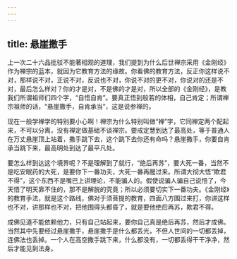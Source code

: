 ```yaml
---
---
---
```

title: 悬崖撒手
---




上一次二十六品批驳不能著相观的道理，我们提到为什么后世禅宗采用《金刚经》作为禅宗的蓝本，就因为它教育方法的缘故。你看佛的教育方法，反正你这样说不对，那样说不对，正说不对，反说也不对，你说不对的更不对，你说对的还是不对，最后怎么样对？你的才是对，不是佛的才是对，所以全部的《金刚经》，是教我们所谓祖师们四个字，“自悟自肯”。要真正悟到般若的体相，自己肯定；所谓禅宗祖师的话，“悬崖撒手，自肯承当”，这是说参禅的。

现在一般学禅学的特别要小心啊！禅宗为什么特别叫做“禅”字，它同禅定两个配起来，不可以分离，没有禅定做基础不谈禅宗。要戒定慧到达了最高处，等于普通人在万丈悬崖顶上站着，撒手跳下去，这个跳下去你还有命吗？悬崖撒手，你要自肯承当跳下来，最高明处到达了最平凡处。

要怎么样到达这个境界呢？不是理解到了就行，“绝后再苏”，要大死一番，当然不是吃安眠药的大死，是要你下一番功夫，大死一番再醒过来。所谓大彻大悟“欺君不得”，这个东西不是嘴巴上讲理论，不能骗人的。假使说骗人骗自己说悟了，今天悟了明天靠不住的，那不是解脱的究竟；所以必须要切实下一番功夫。《金刚经》的教育手法，就是这个路线，佛对于须菩提的教育，四面八方围过来打，你讲这样也不对，讲那样也不对，把他围得头都昏了，就是要他绝后再苏，欺君不得。

成佛见道不能依赖他力，只有自己站起来，要你自己真是绝后再苏，然后才成佛。当然其中先要经过悬崖撒手，悬崖撒手是什么都丢光，不但人世间的一切都丢掉，连佛法也丢掉。一个人在高空撒手跳下来，什么都没有，一切都丢得干干净净，然后才能见到法身。